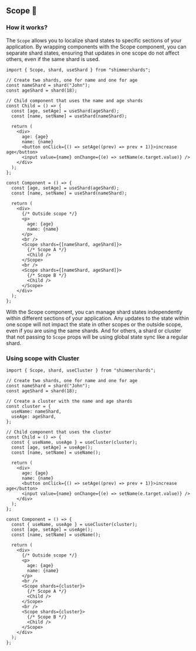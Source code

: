 ## Scope 🔭

### How it works?

The `Scope` allows you to localize shard states to specific sections of your application.
By wrapping components with the Scope component, you can separate shard states,
ensuring that updates in one scope do not affect others, even if the same shard is used.

```tsx
import { Scope, shard, useShard } from "shimmershards";

// Create two shards, one for name and one for age
const nameShard = shard("John");
const ageShard = shard(18);

// Child component that uses the name and age shards
const Child = () => {
  const [age, setAge] = useShard(ageShard);
  const [name, setName] = useShard(nameShard);

  return (
    <div>
      age: {age}
      name: {name}
      <button onClick={() => setAge((prev) => prev + 1)}>increase age</button>
      <input value={name} onChange={(e) => setName(e.target.value)} />
    </div>
  );
};

const Component = () => {
  const [age, setAge] = useShard(ageShard);
  const [name, setName] = useShard(nameShard);

  return (
    <div>
      {/* Outside scope */}
      <p>
        age: {age}
        name: {name}
      </p>
      <br />
      <Scope shards={[nameShard, ageShard]}>
        {/* Scope A */}
        <Child />
      </Scope>
      <br />
      <Scope shards={[nameShard, ageShard]}>
        {/* Scope B */}
        <Child />
      </Scope>
    </div>
  );
};
```

With the Scope component, you can manage shard states independently within different sections of your application.
Any updates to the state within one scope will not impact the state in other scopes or the outside scope,
even if you are using the same shards. And for others, a shard or cluster that not passing to `Scope`
props will be using global state sync like a regular shard.

### Using scope with Cluster

```tsx
import { Scope, shard, useCluster } from "shimmershards";

// Create two shards, one for name and one for age
const nameShard = shard("John");
const ageShard = shard(18);

// Create a cluster with the name and age shards
const cluster = {
  useName: nameShard,
  useAge: ageShard,
};

// Child component that uses the cluster
const Child = () => {
  const { useName, useAge } = useCluster(cluster);
  const [age, setAge] = useAge();
  const [name, setName] = useName();

  return (
    <div>
      age: {age}
      name: {name}
      <button onClick={() => setAge((prev) => prev + 1)}>increase age</button>
      <input value={name} onChange={(e) => setName(e.target.value)} />
    </div>
  );
};

const Component = () => {
  const { useName, useAge } = useCluster(cluster);
  const [age, setAge] = useAge();
  const [name, setName] = useName();

  return (
    <div>
      {/* Outside scope */}
      <p>
        age: {age}
        name: {name}
      </p>
      <br />
      <Scope shards={cluster}>
        {/* Scope A */}
        <Child />
      </Scope>
      <br />
      <Scope shards={cluster}>
        {/* Scope B */}
        <Child />
      </Scope>
    </div>
  );
};
```
